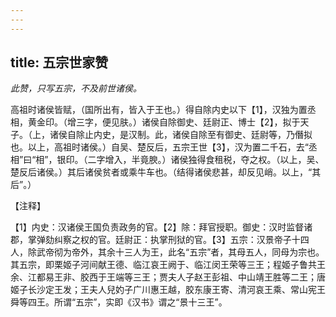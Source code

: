 ```yaml
---
---
---
```

title: 五宗世家赞
---



*此赞，只写五宗，不及前世诸侯。*

高祖时诸侯皆赋，（国所出有，皆入于王也。）得自除内史以下【1】，汉独为置丞相，黄金印。（增三字，便见肤。）诸侯自除御史、廷尉正、博士【2】，拟于天子。（上，诸侯自除止内史，是汉制。此，诸侯自除至有御史、廷尉等，乃僭拟也。以上，高祖时诸侯。）自吴、楚反后，五宗王世【3】，汉为置二千石，去“丞相”曰“相”，银印。（二字增入，半竟腴。）诸侯独得食租税，夺之权。（以上，吴、楚反后诸侯。）其后诸侯贫者或乘牛车也。（结得诸侯悲甚，却反见峭。以上，“其后”。）

【注释】

【1】内史：汉诸侯王国负责政务的官。【2】除：拜官授职。御史：汉时监督诸郡，掌弹劾纠察之权的官。廷尉正：执掌刑狱的官。【3】五宗：汉景帝子十四人，除武帝彻为帝外，其余十三人为王，此名“五宗”者，其母五人，同母为宗也。其五宗，即栗姬子河间献王德、临江哀王阙于、临江闵王荣等三王；程姬子鲁共王余、江都易王非、胶西于王端等三王；贾夫人子赵王彭祖、中山靖王胜等二王；唐姬子长沙定王发；王夫人兒妁子广川惠王越，胶东康王寄、清河哀王乘、常山宪王舜等四王。所谓“五宗”，实即《汉书》谓之“景十三王”。